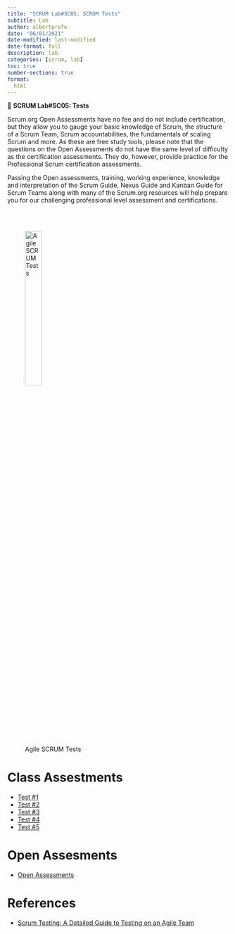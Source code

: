```yaml
---
title: "SCRUM Lab#SC05: SCRUM Tests"
subtitle: Lab
author: albertprofe
date: "06/01/2021"
date-modified: last-modified
date-format: full
description: lab
categories: [scrum, lab]
toc: true
number-sections: true
format:
  html
---
```


::: {.labs}
📘 **SCRUM Lab#SC05: Tests**



Scrum.org Open Assessments have no fee and do not include certification, but they allow you to gauge your basic knowledge of Scrum, the structure of a Scrum Team, Scrum accountabilities, the fundamentals of scaling Scrum and more.  As these are free study tools, please note that the questions on the Open Assessments do not have the same level of difficulty as the certification assessments. They do, however, provide practice for the Professional Scrum certification assessments.

Passing the Open assessments, training, working experience, knowledge and interpretation of the Scrum Guide, Nexus Guide and Kanban Guide for Scrum Teams along with many of the Scrum.org resources will help prepare you for our challenging professional level assessment and certifications.


:::

</br></br>

![Agile SCRUM Tests](/images/scrum/testing_agile.png){width="30%"}


# Class Assestments

- [Test #1](https://docs.google.com/forms/d/e/1FAIpQLScc60jqGAbbnjRa4iLgvjtKqjwL5HF1xDYzjMex8CIODSTYgg/viewform){.external}
- [Test #2](https://docs.google.com/forms/d/e/1FAIpQLSdKgTl4tqa4w4ldj_32KbV5F1rGlLkDpElLtM86cwOIqDMK2g/viewform){.external}
- [Test #3](https://docs.google.com/forms/d/e/1FAIpQLSfpik1IW3FcT76YHg6nUZtpq4gwHqWzVaS1UkIefoHsTZEOrQ/viewform){.external}
- [Test #4](https://docs.google.com/forms/d/e/1FAIpQLSdRxUnJG8Bt2BEX3h8iWbeTeAw6LnokZXIq0B6C00VhRElWPQ/viewform){.external}
- [Test #5](https://docs.google.com/forms/d/e/1FAIpQLSeKGPNYSFnAztxOja3hO2Xd3OH5OD_0lZLMZBpk3IFOzqfXeg/viewform){.external}

# Open Assesments

- [Open Assessments](https://www.scrum.org/open-assessments){.external}


# References

- [Scrum Testing: A Detailed Guide to Testing on an Agile Team](https://www.testim.io/blog/scrum-testing-guide/){.external}






